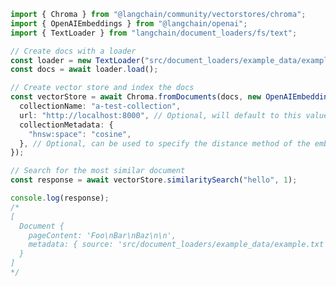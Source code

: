 ```typescript
import { Chroma } from "@langchain/community/vectorstores/chroma";
import { OpenAIEmbeddings } from "@langchain/openai";
import { TextLoader } from "langchain/document_loaders/fs/text";

// Create docs with a loader
const loader = new TextLoader("src/document_loaders/example_data/example.txt");
const docs = await loader.load();

// Create vector store and index the docs
const vectorStore = await Chroma.fromDocuments(docs, new OpenAIEmbeddings(), {
  collectionName: "a-test-collection",
  url: "http://localhost:8000", // Optional, will default to this value
  collectionMetadata: {
    "hnsw:space": "cosine",
  }, // Optional, can be used to specify the distance method of the embedding space https://docs.trychroma.com/guides#changing-the-distance-function
});

// Search for the most similar document
const response = await vectorStore.similaritySearch("hello", 1);

console.log(response);
/*
[
  Document {
    pageContent: 'Foo\nBar\nBaz\n\n',
    metadata: { source: 'src/document_loaders/example_data/example.txt' }
  }
]
*/
```

